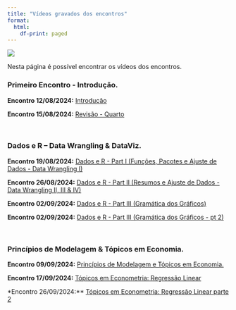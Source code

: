 ```yaml
---
title: "Vídeos gravados dos encontros"
format:
  html:
    df-print: paged
---
```


![](../img/spreadsheets_2780E3.svg){.hero}

Nesta página é possível encontrar os vídeos dos encontros. 


### Primeiro Encontro - Introdução.


**Encontro 12/08/2024:** [Introdução](https://youtu.be/hqKfs_vSLoY)


**Encontro 15/08/2024:** [Revisão - Quarto](https://youtu.be/UcXpKnDAEVY)


<br>

### Dados e R – Data Wrangling & DataViz.

**Encontro 19/08/2024:** [Dados e R - Part I (Funções, Pacotes e Ajuste de Dados - Data Wrangling I)](https://youtu.be/UFrAwKRE6c0)

**Encontro 26/08/2024:** [Dados e R - Part II (Resumos e Ajuste de Dados - Data Wrangling II, III & IV)](https://youtu.be/J8DBKxRVcRc)


**Encontro 02/09/2024:** [Dados e R - Part III (Gramática dos Gráficos)](https://youtu.be/prEy2JZMCvY)


**Encontro 02/09/2024:** [Dados e R - Part III (Gramática dos Gráficos - pt 2)](https://youtu.be/5sAf5pRj04g)



<br>

### Princípios de Modelagem & Tópicos em Economia.

**Encontro 09/09/2024:** [Princípios de Modelagem e Tópicos em Economia.](https://youtu.be/xyWHD-lQYrs)

**Encontro 17/09/2024:** [Tópicos em Econometria: Regressão Linear](https://youtu.be/zWrskQQLeNw)

*Encontro 26/09/2024:** [Tópicos em Econometria: Regressão Linear parte 2](https://youtu.be/xBagjxPzefY)


<!-- [Atividade Prática - Tidyverse](https://mefq.netlify.app/pratica/pratica_tidyverse.html/) -->

<!-- [Atividade Prática - ggplot2](https://mefq.netlify.app/pratica/pratica_ggplot2.html/) -->










